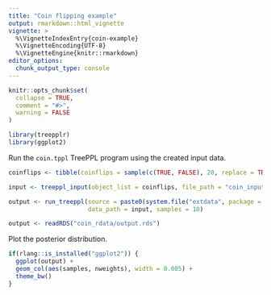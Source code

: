 ```yaml
---
title: "Coin flipping example"
output: rmarkdown::html_vignette
vignette: >
  %\VignetteIndexEntry{coin-example}
  %\VignetteEncoding{UTF-8}
  %\VignetteEngine{knitr::rmarkdown}
editor_options: 
  chunk_output_type: console
---
```


```r
knitr::opts_chunk$set(
  collapse = TRUE,
  comment = "#>",
  warning = FALSE
)
```

```r
library(treepplr)
library(ggplot2)
```

Run the `coin.tppl` TreePPL program using the created input data. 

```r

coinflips <- tibble(coinflips = sample(c(TRUE, FALSE), 20, replace = TRUE))

input <- treeppl_input(object_list = coinflips, file_path = "coin_input.json")

output <- run_treeppl(source = paste0(system.file("extdata", package = "treepplr"),"/coin.tppl"), 
                      data_path = input, samples = 10)

```

```r
output <- readRDS("coin_rdata/output.rds")
```

Plot the posterior distribution.

```r
if(rlang::is_installed("ggplot2")) {
  ggplot(output) +
  geom_col(aes(samples, nweights), width = 0.005) +
  theme_bw()
}
```

